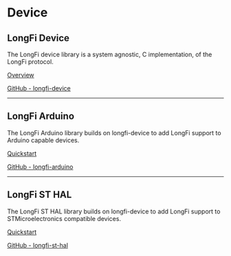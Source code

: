 # Device 

## LongFi Device
The LongFi device library is a system agnostic, C implementation, of the LongFi protocol.

[Overview](/device/overview)

<a href="https://github.com/helium" target="_blank">GitHub - longfi-device</a>

---


## LongFi Arduino
The LongFi Arduino library builds on longfi-device to add LongFi support to Arduino capable devices.

[Quickstart](/device/arduino-quickstart)

<a href="https://github.com/helium" target="_blank">GitHub - longfi-arduino</a>


---


## LongFi ST HAL
The LongFi ST HAL library builds on longfi-device to add LongFi support to STMicroelectronics compatible devices.

[Quickstart](/device/st-hal-quickstart)

<a href="https://github.com/helium" target="_blank">GitHub - longfi-st-hal</a>